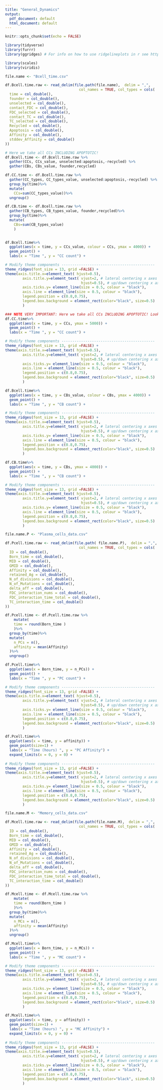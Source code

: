 ```yaml
---
title: "General_Dynamics"
output:
  pdf_document: default
  html_document: default
---
```



```r
knitr::opts_chunk$set(echo = FALSE)
```



```r
library(tidyverse)
library(furrr)
library(ggridges) # For info on how to use ridgelineplots in r see https://cran.r-project.org/web/packages/ggridges/vignettes/introduction.html

library(scales)
library(viridis)
```



```r

file.name <- "Bcell_time.csv"

df.Bcell.time.raw <- read_delim(file.path(file.name),  delim = ",", 
                                  col_names = TRUE, col_types = cols(
  time = col_double(),
  founder = col_double(),
  unselected = col_double(),
  contact_FDC = col_double(),
  FDC_selected = col_double(),
  contact_TC = col_double(),
  TC_selected = col_double(),
  Recycled = col_double(),
  Apoptosis = col_double(),
  Affinity = col_double(),
  stddev_Affinity = col_double()
))

```


```r
# Here we take all CCs INCLUDING APOPTOTIC!
df.Bcell.time <- df.Bcell.time.raw %>%
  gather(CCs, CCs_value, unselected:apoptosis,-recycled) %>%
  gather(CBs, CBs_value, founder,recycled) 
```

```r
df.CC.time <- df.Bcell.time.raw %>%
  gather(CC_types, CC_types_value, unselected:apoptosis,-recycled) %>%
  group_by(time)%>%
  mutate(
    CCs=sum(CC_types_value))%>%
  ungroup()

df.CB.time <- df.Bcell.time.raw %>%
  gather(CB_types, CB_types_value, founder,recycled)%>%
  group_by(time)%>%
  mutate(
    CBs=sum(CB_types_value)
    )
  
```


```r
df.Bcell.time%>%
  ggplot(aes(x = time, y = CCs_value, colour = CCs, ymax = 4000)) +
  geom_point() +
  labs(x = "Time ", y = "CC count") +

# Modify theme components -------------------------------------------
theme_ridges(font_size = 13, grid =FALSE) +
theme(axis.title.x=element_text( hjust=0.5),  
        axis.title.y=element_text( vjust=2, # lateral centering x axes
                                   hjust=0.5), # up/down centering x axes (respect to image)
        axis.ticks.y= element_line(size = 0.5, colour = "black"),
        axis.line = element_line(size = 0.5, colour = "black"),
        legend.position = c(0.8,0.75),
        legend.box.background = element_rect(color="black", size=0.5)
        )

### NOTE VERY IMPORTANT: Here we take all CCs INCLUDING APOPTOTIC! Looking at previous plot without apoptotic CCs there are around 1000 CCs at peak which is what I show in model comparison.
df.CC.time%>%
  ggplot(aes(x = time, y = CCs, ymax = 5000)) +
  geom_point() +
  labs(x = "Time ", y = "CC count") +

# Modify theme components -------------------------------------------
theme_ridges(font_size = 13, grid =FALSE) +
theme(axis.title.x=element_text( hjust=0.5),  
        axis.title.y=element_text( vjust=2, # lateral centering x axes
                                   hjust=0.5), # up/down centering x axes (respect to image)
        axis.ticks.y= element_line(size = 0.5, colour = "black"),
        axis.line = element_line(size = 0.5, colour = "black"),
        legend.position = c(0.8,0.75),
        legend.box.background = element_rect(color="black", size=0.5)
        )
```

```r
df.Bcell.time%>%
  ggplot(aes(x = time, y = CBs_value, colour = CBs, ymax = 4000)) +
  geom_point() +
  labs(x = "Time ", y = "CB count") +

# Modify theme components -------------------------------------------
theme_ridges(font_size = 13, grid =FALSE) +
theme(axis.title.x=element_text( hjust=0.5),  
        axis.title.y=element_text( vjust=2, # lateral centering x axes
                                   hjust=0.5), # up/down centering x axes (respect to image)
        axis.ticks.y= element_line(size = 0.5, colour = "black"),
        axis.line = element_line(size = 0.5, colour = "black"),
        legend.position = c(0.8,0.75),
        legend.box.background = element_rect(color="black", size=0.5)
        )

df.CB.time%>%
  ggplot(aes(x = time, y = CBs, ymax = 4000)) +
  geom_point() +
  labs(x = "Time ", y = "CB count") +

# Modify theme components -------------------------------------------
theme_ridges(font_size = 13, grid =FALSE) +
theme(axis.title.x=element_text( hjust=0.5),  
        axis.title.y=element_text( vjust=2, # lateral centering x axes
                                   hjust=0.5), # up/down centering x axes (respect to image)
        axis.ticks.y= element_line(size = 0.5, colour = "black"),
        axis.line = element_line(size = 0.5, colour = "black"),
        legend.position = c(0.8,0.75),
        legend.box.background = element_rect(color="black", size=0.5)
        )
```


```r
file.name.P <- "Plasma_cells_data.csv"

df.Pcell.time.raw <- read_delim(file.path( file.name.P),  delim = ",", 
                                  col_names = TRUE, col_types = cols(
  ID = col_double(),
  Born_time = col_double(),
  MID = col_double(),
  GMID = col_double(),
  Affinity = col_double(),
  retained_Ag = col_double(),
  N_of_divisions = col_double(),
  N_of_Mutations = col_double(),
  delta_aff = col_double(),
  FDC_interaction_nums = col_double(),
  FDC_interaction_time_total = col_double(),
  TC_interaction_time = col_double()
))
```


```r
df.Pcell.time <- df.Pcell.time.raw %>%
    mutate(
    time = round(Born_time )
    )%>%  
  group_by(time)%>%
  mutate(
    n_PCs = n(),
    affinity = mean(Affinity)
  )%>%
  ungroup()
```

```r
df.Pcell.time%>%
  ggplot(aes(x = Born_time, y = n_PCs)) +
  geom_point() +
  labs(x = "Time ", y = "PC count") +

# Modify theme components -------------------------------------------
theme_ridges(font_size = 13, grid =FALSE) +
theme(axis.title.x=element_text( hjust=0.5),  
        axis.title.y=element_text( vjust=2, # lateral centering x axes
                                   hjust=0.5), # up/down centering x axes (respect to image)
        axis.ticks.y= element_line(size = 0.5, colour = "black"),
        axis.line = element_line(size = 0.5, colour = "black"),
        legend.position = c(0.8,0.75),
        legend.box.background = element_rect(color="black", size=0.5)
        )

df.Pcell.time%>%
  ggplot(aes(x = time, y = affinity)) +
  geom_point(size=1) +
  labs(x = "Time (hours) ", y = "PC Affinity") +
  expand_limits(x = 0, y = 0) +
  
# Modify theme components -------------------------------------------
theme_ridges(font_size = 13, grid =FALSE) +
theme(axis.title.x=element_text( hjust=0.5),  
        axis.title.y=element_text( vjust=2, # lateral centering x axes
                                   hjust=0.5), # up/down centering x axes (respect to image)
        axis.ticks.y= element_line(size = 0.5, colour = "black"),
        axis.line = element_line(size = 0.5, colour = "black"),
        legend.position = c(0.8,0.75),
        legend.box.background = element_rect(color="black", size=0.5)
        )
```


```r
file.name.M <- "Memory_cells_data.csv"

df.Mcell.time.raw <- read_delim(file.path(file.name.M),  delim = ",", 
                                  col_names = TRUE, col_types = cols(
  ID = col_double(),
  Born_time = col_double(),
  MID = col_double(),
  GMID = col_double(),
  Affinity = col_double(),
  retained_Ag = col_double(),
  N_of_divisions = col_double(),
  N_of_Mutations = col_double(),
  delta_aff = col_double(),
  FDC_interaction_nums = col_double(),
  FDC_interaction_time_total = col_double(),
  TC_interaction_time = col_double()
))
```

```r
df.Mcell.time <- df.Mcell.time.raw %>%
    mutate(
    time = round(Born_time )
    )%>%  
  group_by(time)%>%
  mutate(
    n_MCs = n(),
    affinity = mean(Affinity)
  )%>%
  ungroup()
```

```r
df.Mcell.time%>%
  ggplot(aes(x = Born_time, y = n_MCs)) +
  geom_point() +
  labs(x = "Time ", y = "MC count") +

# Modify theme components -------------------------------------------
theme_ridges(font_size = 13, grid =FALSE) +
theme(axis.title.x=element_text( hjust=0.5),  
        axis.title.y=element_text( vjust=2, # lateral centering x axes
                                   hjust=0.5), # up/down centering x axes (respect to image)
        axis.ticks.y= element_line(size = 0.5, colour = "black"),
        axis.line = element_line(size = 0.5, colour = "black"),
        legend.position = c(0.8,0.75),
        legend.box.background = element_rect(color="black", size=0.5)
        )

df.Mcell.time%>%
  ggplot(aes(x = time, y = affinity)) +
  geom_point(size=1) +
  labs(x = "Time (hours) ", y = "MC Affinity") +
  expand_limits(x = 0, y = 0) +
  
# Modify theme components -------------------------------------------
theme_ridges(font_size = 13, grid =FALSE) +
theme(axis.title.x=element_text( hjust=0.5),  
        axis.title.y=element_text( vjust=2, # lateral centering x axes
                                   hjust=0.5), # up/down centering x axes (respect to image)
        axis.ticks.y= element_line(size = 0.5, colour = "black"),
        axis.line = element_line(size = 0.5, colour = "black"),
        legend.position = c(0.8,0.75),
        legend.box.background = element_rect(color="black", size=0.5)
        )
```

